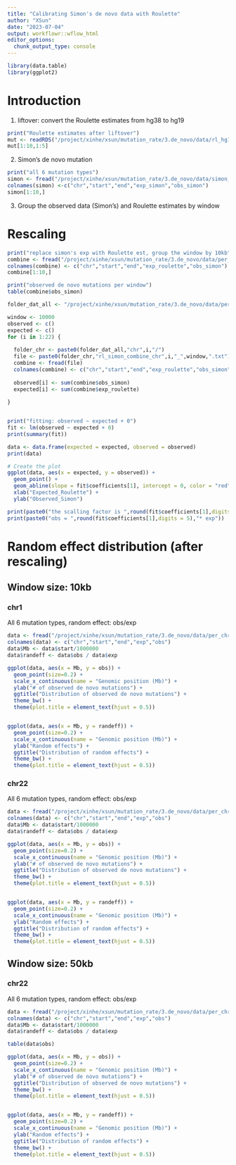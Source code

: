 ```yaml
---
title: "Calibrating Simon's de novo data with Roulette"
author: "XSun"
date: "2023-07-04"
output: workflowr::wflow_html
editor_options:
  chunk_output_type: console
---
```



```r
library(data.table)
library(ggplot2)
```


# Introduction

1. liftover: convert the Roulette estimates from hg38 to hg19

```r
print("Roulette estimates after liftover")
mut <- readRDS("/project/xinhe/xsun/mutation_rate/3.de_novo/data/rl_hg19/22_mutrat_hg19_rescale_1to10.RDS")
mut[1:10,1:5]
```

2. Simon's de novo mutation

```r
print("all 6 mutation types")
simon <- fread("/project/xinhe/xsun/mutation_rate/3.de_novo/data/simon_per_chr/chr22/alltypes.chr22.bed")
colnames(simon) <-c("chr","start","end","exp_simon","obs_simon")
simon[1:10,]
```

3. Group the observed data (Simon's) and Roulette estimates by window 

# Rescaling

```r

print("replace simon's exp with Roulette est, group the window by 10kb")
combine <- fread("/project/xinhe/xsun/mutation_rate/3.de_novo/data/per_chr_processed/chr22/rl_simon_combine_chr22_10000.txt")
colnames(combine) <- c("chr","start","end","exp_roulette","obs_simon")
combine[1:10,]

print("observed de novo mutations per window")
table(combine$obs_simon)
```

```r

folder_dat_all <- "/project/xinhe/xsun/mutation_rate/3.de_novo/data/per_chr_processed_earlier/"

window <- 10000
observed <- c()
expected <- c()
for (i in 1:22) {
  
  folder_chr <- paste0(folder_dat_all,"chr",i,"/")
  file <- paste0(folder_chr,"rl_simon_combine_chr",i,"_",window,".txt")
  combine <- fread(file)
  colnames(combine) <- c("chr","start","end","exp_roulette","obs_simon")
  
  observed[i] <- sum(combine$obs_simon)
  expected[i] <- sum(combine$exp_roulette)
  
}


print("fitting: observed ~ expected + 0")
fit <- lm(observed ~ expected + 0)
print(summary(fit))

data <- data.frame(expected = expected, observed = observed)
print(data)

# Create the plot
ggplot(data, aes(x = expected, y = observed)) +
  geom_point() +
  geom_abline(slope = fit$coefficients[1], intercept = 0, color = "red") +
  xlab("Expected_Roulette") +
  ylab("Observed_Simon") 

print(paste0("the scalling factor is ",round(fit$coefficients[1],digits = 5)))
print(paste0("obs = ",round(fit$coefficients[1],digits = 5),"* exp"))
```


# Random effect distribution (after rescaling)

## Window size: 10kb

### chr1

All 6 mutation types, random effect: obs/exp

```r

data <- fread("/project/xinhe/xsun/mutation_rate/3.de_novo/data/per_chr_processed/chr1/rl_simon_combine_chr1_10000.txt")
colnames(data) <- c("chr","start","end","exp","obs")
data$Mb <- data$start/1000000
data$randeff <- data$obs / data$exp

ggplot(data, aes(x = Mb, y = obs)) +
  geom_point(size=0.2) +
  scale_x_continuous(name = "Genomic position (Mb)") +
  ylab("# of observed de novo mutations") +
  ggtitle("Distribution of observed de novo mutations") + 
  theme_bw() +
  theme(plot.title = element_text(hjust = 0.5))


ggplot(data, aes(x = Mb, y = randeff)) +
  geom_point(size=0.2) +
  scale_x_continuous(name = "Genomic position (Mb)") +
  ylab("Random effects") +
  ggtitle("Distribution of random effects") + 
  theme_bw() +
  theme(plot.title = element_text(hjust = 0.5))


```

### chr22

All 6 mutation types, random effect: obs/exp

```r

data <- fread("/project/xinhe/xsun/mutation_rate/3.de_novo/data/per_chr_processed/chr22/rl_simon_combine_chr22_10000.txt")
colnames(data) <- c("chr","start","end","exp","obs")
data$Mb <- data$start/1000000
data$randeff <- data$obs / data$exp

ggplot(data, aes(x = Mb, y = obs)) +
  geom_point(size=0.2) +
  scale_x_continuous(name = "Genomic position (Mb)") +
  ylab("# of observed de novo mutations") +
  ggtitle("Distribution of observed de novo mutations") + 
  theme_bw() +
  theme(plot.title = element_text(hjust = 0.5))


ggplot(data, aes(x = Mb, y = randeff)) +
  geom_point(size=0.2) +
  scale_x_continuous(name = "Genomic position (Mb)") +
  ylab("Random effects") +
  ggtitle("Distribution of random effects") + 
  theme_bw() +
  theme(plot.title = element_text(hjust = 0.5))


```

## Window size: 50kb

### chr22

All 6 mutation types, random effect: obs/exp

```r

data <- fread("/project/xinhe/xsun/mutation_rate/3.de_novo/data/per_chr_processed/chr22/rl_simon_combine_chr22_50000.txt")
colnames(data) <- c("chr","start","end","exp","obs")
data$Mb <- data$start/1000000
data$randeff <- data$obs / data$exp

table(data$obs)

ggplot(data, aes(x = Mb, y = obs)) +
  geom_point(size=0.2) +
  scale_x_continuous(name = "Genomic position (Mb)") +
  ylab("# of observed de novo mutations") +
  ggtitle("Distribution of observed de novo mutations") + 
  theme_bw() +
  theme(plot.title = element_text(hjust = 0.5))


ggplot(data, aes(x = Mb, y = randeff)) +
  geom_point(size=0.2) +
  scale_x_continuous(name = "Genomic position (Mb)") +
  ylab("Random effects") +
  ggtitle("Distribution of random effects") + 
  theme_bw() +
  theme(plot.title = element_text(hjust = 0.5))


```
